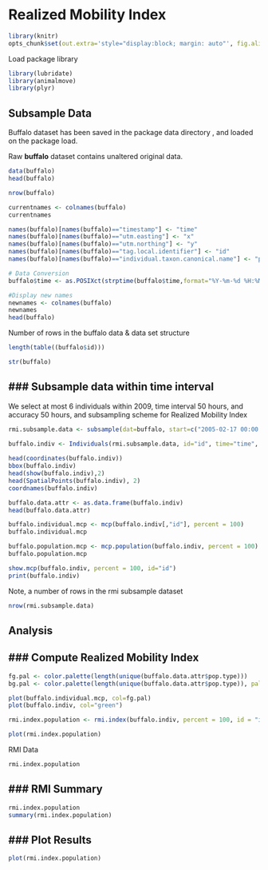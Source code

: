 <!--
%\VignetteEngine{knitr::docco_classic}
%\VignetteIndexEntry{An Introduction to the animalmove package}
-->

Realized Mobility Index
=======================================

```r
library(knitr)
opts_chunk$set(out.extra='style="display:block; margin: auto"', fig.align="center")
```

Load package library
```r
library(lubridate)
library(animalmove)
library(plyr)
```

Subsample Data
------------

Buffalo dataset has been saved in the package data directory , and loaded on the package load.

Raw **buffalo** dataset contains unaltered original data.

```r

data(buffalo)
head(buffalo)

nrow(buffalo)

currentnames <- colnames(buffalo)
currentnames

names(buffalo)[names(buffalo)=="timestamp"] <- "time"
names(buffalo)[names(buffalo)=="utm.easting"] <- "x"
names(buffalo)[names(buffalo)=="utm.northing"] <- "y"
names(buffalo)[names(buffalo)=="tag.local.identifier"] <- "id"
names(buffalo)[names(buffalo)=="individual.taxon.canonical.name"] <- "pop.type"

# Data Conversion
buffalo$time <- as.POSIXct(strptime(buffalo$time,format="%Y-%m-%d %H:%M",tz="GMT"))

#Display new names
newnames <- colnames(buffalo)
newnames
head(buffalo)
```

Number of rows in the buffalo data & data set structure 
```r
length(table((buffalo$id)))

str(buffalo)
```


### Subsample data within time interval
--------------------------------------

We select at most 6 individuals within 2009, time interval 50 hours, and accuracy 50 hours, and subsampling scheme for Realized Mobility Index
```r
rmi.subsample.data <- subsample(dat=buffalo, start=c("2005-02-17 00:00:00"),end="2006-12-31 00:00:00",interval=c("50 hours"),accuracy=c("3 hours"),minIndiv=3,maxIndiv=6,mustIndiv=NULL,index.type="rmi")
                                
buffalo.indiv <- Individuals(rmi.subsample.data, id="id", time="time", x="x", y="y", group.by="pop.type", proj4string= CRS("+proj=utm +zone=28 +datum=WGS84"))

head(coordinates(buffalo.indiv))
bbox(buffalo.indiv)
head(show(buffalo.indiv),2)
head(SpatialPoints(buffalo.indiv), 2)
coordnames(buffalo.indiv)

buffalo.data.attr <- as.data.frame(buffalo.indiv)
head(buffalo.data.attr)

buffalo.individual.mcp <- mcp(buffalo.indiv[,"id"], percent = 100)
buffalo.individual.mcp

buffalo.population.mcp <- mcp.population(buffalo.indiv, percent = 100)
buffalo.population.mcp

show.mcp(buffalo.indiv, percent = 100, id="id")
print(buffalo.indiv)
```

Note, a number of rows in the rmi subsample dataset

```r
nrow(rmi.subsample.data)
```

Analysis
----------------------------

### Compute Realized Mobility Index
----------------------------------
```r
fg.pal <- color.palette(length(unique(buffalo.data.attr$pop.type)))
bg.pal <- color.palette(length(unique(buffalo.data.attr$pop.type)), palette = c("Dark2"))  

plot(buffalo.individual.mcp, col=fg.pal)
plot(buffalo.indiv, col="green")

rmi.index.population <- rmi.index(buffalo.indiv, percent = 100, id = "id")

plot(rmi.index.population)
```

RMI Data 
```r
rmi.index.population
```

### RMI Summary
----------------------------------
```r
rmi.index.population
summary(rmi.index.population)

```
### Plot Results
----------------------------------

```r
plot(rmi.index.population)
```

